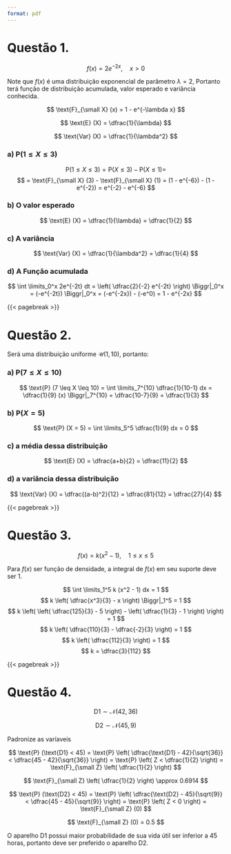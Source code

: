 ```yaml
---
format: pdf
---
```


# Questão 1.

$$
f(x) = 2e^{-2x}, \quad x > 0
$$

Note que $f(x)$ é uma distribuição exponencial de parâmetro $\lambda = 2$, Portanto terá função de distribuição acumulada, valor esperado e variância conhecida.

::: {layout-ncol=3}
$$
\text{F}_{\small X} (x) = 1 - e^{-\lambda x}
$$

$$
\text{E} (X) = \dfrac{1}{\lambda}
$$

$$
\text{Var} (X) = \dfrac{1}{\lambda^2}
$$
:::

### a) $\text{P} (1 \leq X \leq 3)$

$$
\text{P} (1 \leq X \leq 3) = \text{P} (X \leq 3) - \text{P} (X \leq 1) = 
$$
$$
= \text{F}_{\small X} (3) - \text{F}_{\small X} (1) = (1 - e^{-6}) - (1 - e^{-2}) = e^{-2} - e^{-6}
$$

### b) O valor esperado

$$
\text{E} (X) = \dfrac{1}{\lambda} = \dfrac{1}{2}
$$

### c) A variância

$$
\text{Var} (X) = \dfrac{1}{\lambda^2} = \dfrac{1}{4}
$$

### d) A Função acumulada

$$
\int \limits_0^x 2e^{-2t} dt = \left( \dfrac{2}{-2} e^{-2t}  \right) \Biggr|_0^x = (-e^{-2t}) \Biggr|_0^x = (-e^{-2x}) - (-e^0) = 1 - e^{-2x}
$$

{{< pagebreak >}}

# Questão 2.

Será uma distribuição uniforme $\mathcal U (1,10)$, portanto:

\begin{align*}
                       f(x) &= \dfrac{1}{b-a} \\\\
    \text{F}_{\small X} (x) &= \dfrac{x-a}{b-a}, \; a \leq x \leq b \\\\
               \text{E} (X) &= \dfrac{a+b}{2} \\\\
             \text{Var} (X) &= \dfrac{(a-b)^2}{12}
\end{align*}

### a) $\text{P} (7 \leq X \leq 10)$

$$
\text{P} (7 \leq X \leq 10) = \int \limits_7^{10} \dfrac{1}{10-1} dx = \dfrac{1}{9} (x) \Biggr|_7^{10} = \dfrac{10-7}{9} = \dfrac{1}{3}
$$

### b) $\text{P} (X = 5)$

$$
\text{P} (X = 5) = \int \limits_5^5 \dfrac{1}{9} dx = 0
$$

### c) a média dessa distribuição

$$
\text{E} (X) = \dfrac{a+b}{2} = \dfrac{11}{2}
$$

### d) a variância dessa distribuição

$$
\text{Var} (X) = \dfrac{(a-b)^2}{12} = \dfrac{81}{12} = \dfrac{27}{4}
$$

{{< pagebreak >}}

# Questão 3.

$$
f(x) = k (x^2 - 1), \quad 1 \leq x \leq5
$$

Para $f(x)$ ser função de densidade, a integral de $f(x)$ em seu suporte deve ser 1.

$$
\int \limits_1^5 k (x^2 - 1) dx = 1 
$$
$$
k \left( \dfrac{x^3}{3} - x \right) \Biggr|_1^5 = 1
$$
$$
k \left( \left( \dfrac{125}{3} - 5 \right) - \left( \dfrac{1}{3} - 1 \right) \right) = 1
$$
$$
k \left( \dfrac{110}{3} - \dfrac{-2}{3} \right) = 1
$$
$$
k \left( \dfrac{112}{3} \right) = 1
$$
$$
k = \dfrac{3}{112}
$$

{{< pagebreak >}}

# Questão 4.

::: {layout-ncol=2}
$$
\text{D1} \sim \mathcal N (42,36)
$$

$$
\text{D2} \sim \mathcal N (45,9)
$$
:::

Padronize as varíaveis

$$
\text{P} (\text{D1} < 45) = \text{P} \left( \dfrac{\text{D1} - 42}{\sqrt{36}} < \dfrac{45 - 42}{\sqrt{36}} \right) = \text{P} \left( Z < \dfrac{1}{2} \right) = \text{F}_{\small Z} \left( \dfrac{1}{2} \right)
$$

$$
\text{F}_{\small Z} \left( \dfrac{1}{2} \right) \approx 0.6914
$$

$$
\text{P} (\text{D2} < 45) = \text{P} \left( \dfrac{\text{D2} - 45}{\sqrt{9}} < \dfrac{45 - 45}{\sqrt{9}} \right) = \text{P} \left( Z < 0 \right) = \text{F}_{\small Z} (0)
$$

$$
\text{F}_{\small Z} (0) = 0.5
$$

O aparelho D1 possui maior probabilidade de sua vida útil ser inferior a 45 horas, portanto deve ser preferido o aparelho D2.

